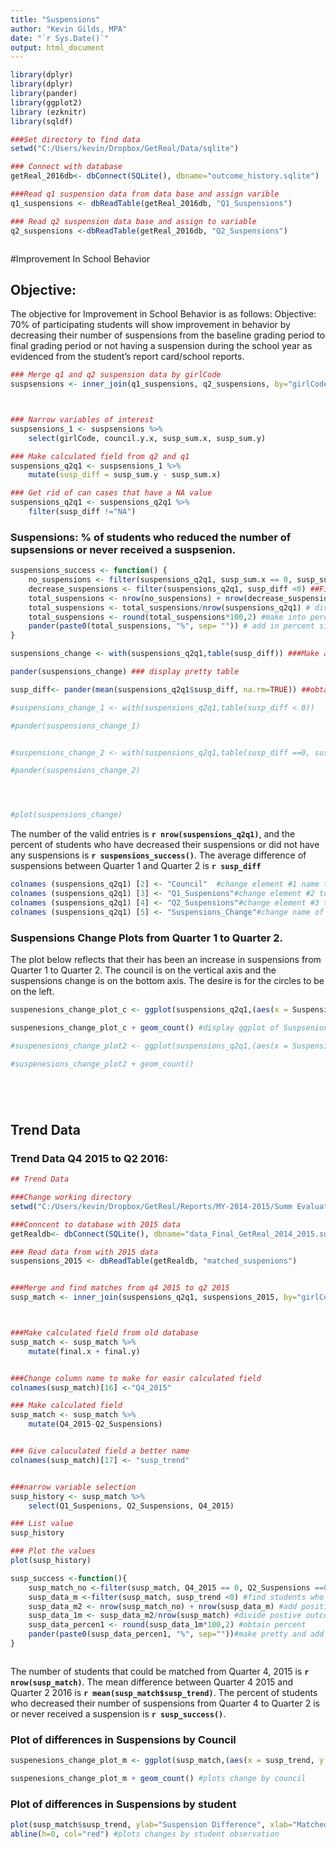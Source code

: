 ```yaml
---
title: "Suspensions"
author: "Kevin Gilds, MPA"
date: "`r Sys.Date()`"
output: html_document
---
```



```r
library(dplyr)
library(dplyr)
library(pander)
library(ggplot2)
library (ezknitr)
library(sqldf)

###Set directory to find data 
setwd("C:/Users/kevin/Dropbox/GetReal/Data/sqlite")

### Connect with database
getReal_2016db<- dbConnect(SQLite(), dbname="outcome_history.sqlite")

###Read q1 suspension data from data base and assign varible
q1_suspensions <- dbReadTable(getReal_2016db, "Q1_Suspensions")

### Read q2 suspension data base and assign to variable
q2_suspensions <-dbReadTable(getReal_2016db, "Q2_Suspensions")



```



#Improvement In School Behavior

## Objective:
The objective for Improvement in School Behavior is as follows: Objective: 70% of participating students will show improvement in behavior by decreasing their number of suspensions from the baseline grading period to final grading period or not having a suspension during the school year as evidenced from the student's report card/school reports.
 

```r

### Merge q1 and q2 suspension data by girlCode
suspsensions <- inner_join(q1_suspensions, q2_suspensions, by="girlCode")



### Narrow variables of interest
suspsensions_1 <- suspsensions %>%
    select(girlCode, council.y.x, susp_sum.x, susp_sum.y)

### Make calculated field from q2 and q1 
suspensions_q2q1 <- suspsensions_1 %>%
    mutate(susp_diff = susp_sum.y - susp_sum.x)

### Get rid of can cases that have a NA value
suspensions_q2q1 <- suspensions_q2q1 %>%
    filter(susp_diff !="NA")

```

### Suspensions: % of students who reduced the number of supsensions or never received a suspsenion. 
```r
suspensions_success <- function() {
    no_suspensions <- filter(suspensions_q2q1, susp_sum.x == 0, susp_sum.y == 0) ##Filter students without a suspension
    decrease_suspensions <- filter(suspensions_q2q1, susp_diff <0) ##Filter students who decreased their suspensions
    total_suspensions <- nrow(no_suspensions) + nrow(decrease_suspensions) # add no suspensions and decreased students together for positive outcome
    total_suspensions <- total_suspensions/nrow(suspensions_q2q1) # divide positive outcome students from total students
    total_suspensions <- round(total_suspensions*100,2) #make into percentage
    pander(paste0(total_suspensions, "%", sep= "")) # add in percent sign
}


```





```r

suspensions_change <- with(suspensions_q2q1,table(susp_diff)) ###Make a table showing all outcomes

pander(suspensions_change) ### display pretty table

susp_diff<- pander(mean(suspensions_q2q1$susp_diff, na.rm=TRUE)) ##obtain mean difference

#suspensions_change_1 <- with(suspensions_q2q1,table(susp_diff < 0))

#pander(suspensions_change_1)


#suspensions_change_2 <- with(suspensions_q2q1,table(susp_diff ==0, susp_sum.y==0))

#pander(suspensions_change_2)




#plot(suspensions_change)
```

The number of the valid entries is **`r nrow(suspensions_q2q1)`**, and the percent of students who have decreased their suspensions or did not have any suspensions is **`r suspensions_success()`**. The average difference of suspensions between Quarter 1 and Quarter 2 is **`r susp_diff`**





```r

colnames (suspensions_q2q1) [2] <- "Council"  #change element #1 name to make a pretty graph
colnames (suspensions_q2q1) [3] <- "Q1_Suspenions"#change element #2 to make a pretty graph
colnames (suspensions_q2q1) [4] <- "Q2_Suspensions"#change element #3 to make a pretty graph
colnames (suspensions_q2q1) [5] <- "Suspensions_Change"#change name of element #5 to make a pretty graph

```




### Suspensions Change Plots from Quarter 1 to Quarter 2. 

The plot below reflects that their has been an increase in suspensions from  Quarter 1 to  Quarter 2. The council is on the vertical axis and the suspensions change is on the bottom axis. The desire is for the circles to be on the left.  
```r

suspenesions_change_plot_c <- ggplot(suspensions_q2q1,(aes(x = Suspensions_Change, y = Council)))

suspenesions_change_plot_c + geom_count() #display ggplot of Suspsenion change by Council 

#suspenesions_change_plot2 <- ggplot(suspensions_q2q1,(aes(x = Suspensions_Change, y = Q1_Suspenions)))

#suspenesions_change_plot2 + geom_count()






```


## Trend Data

### Trend Data Q4 2015 to Q2 2016:
```r

## Trend Data

###Change working directory
setwd("C:/Users/kevin/Dropbox/GetReal/Reports/MY-2014-2015/Summ Evaluation Report/data")

###Conncent to database with 2015 data
getRealdb<- dbConnect(SQLite(), dbname="data_Final_GetReal_2014_2015.sqlite")

### Read data from with 2015 data
suspensions_2015 <- dbReadTable(getRealdb, "matched_suspenions")



```

```r


###Merge and find matches from q4 2015 to q2 2015
susp_match <- inner_join(suspensions_q2q1, suspensions_2015, by="girlCode")



###Make calculated field from old database
susp_match <- susp_match %>%
    mutate(final.x + final.y)


###Change column name to make for easir calculated field
colnames(susp_match)[16] <-"Q4_2015"

### Make calculated field
susp_match <- susp_match %>%
    mutate(Q4_2015-Q2_Suspensions)


### Give caluculated field a better name
colnames(susp_match)[17] <- "susp_trend"



```


```r

###narrow variable selection
susp_history <- susp_match %>%
    select(Q1_Suspenions, Q2_Suspensions, Q4_2015)

### List value
susp_history

### Plot the values
plot(susp_history)

```



```r

susp_success <-function(){
    susp_match_no <-filter(susp_match, Q4_2015 == 0, Q2_Suspensions ==0) #find studens with no suspensions
    susp_data_m <-filter(susp_match, susp_trend <0) #find students who decreased their suspsenions
    susp_data_m2 <- nrow(susp_match_no) + nrow(susp_data_m) #add positive outcome students together
    susp_data_1m <- susp_data_m2/nrow(susp_match) #divide postive outcomes from total
    susp_data_percen1 <- round(susp_data_1m*100,2) #obtain percent
    pander(paste0(susp_data_percen1, "%", sep=""))#make pretty and add percent sign
}



```

The number of students that could be matched from Quarter 4, 2015 is **`r nrow(susp_match)`**. The mean difference between Quarter 4 2015 and Quarter 2 2016 is **`r mean(susp_match$susp_trend)`**. The percent of students who decreased their number of suspensions from Quarter 4 to Quarter 2 is or never received a suspension is   **`r susp_success()`**.


### Plot of differences in Suspensions by Council

```r
suspenesions_change_plot_m <- ggplot(susp_match,(aes(x = susp_trend, y = Council)))

suspenesions_change_plot_m + geom_count() #plots change by council


```




### Plot of differences in Suspensions by student
```r

plot(susp_match$susp_trend, ylab="Suspension Difference", xlab="Matched Students")
abline(h=0, col="red") #plots changes by student observation
```



